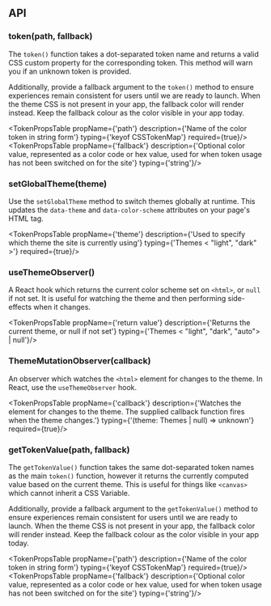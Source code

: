 
## API

### token(path, fallback)

The `token()` function takes a dot-separated token name and returns a valid CSS custom property for the corresponding token. This method will warn you if an unknown token is provided.

Additionally, provide a fallback argument to the `token()` method to ensure experiences remain consistent for users until we are ready to launch. When the theme CSS is not present in your app, the fallback color will render instead. Keep the fallback colour as the color visible in your app today.

<TokenPropsTable propName={'path'} description={'Name of the color token in string form'} typing={'keyof CSSTokenMap'} required={true}/>
<TokenPropsTable propName={'fallback'} description={'Optional color value, represented as a color code or hex value, used for when token usage has not been switched on for the site'} typing={'string'}/>

### setGlobalTheme(theme)

Use the `setGlobalTheme` method to switch themes globally at runtime. This updates the `data-theme` and `data-color-scheme` attributes on your page's HTML tag.

<TokenPropsTable propName={'theme'} description={'Used to specify which theme the site is currently using'} typing={'Themes < "light", "dark" >'} required={true}/>

### useThemeObserver()

A React hook which returns the current color scheme set on `<html>`, or `null` if not set. It is useful for watching the theme and then performing side-effects when it changes.

<TokenPropsTable propName={'return value'} description={'Returns the current theme, or null if not set'} typing={'Themes < "light", "dark", "auto"> | null'}/>

### ThemeMutationObserver(callback)

An observer which watches the `<html>` element for changes to the theme. In React, use the `useThemeObserver` hook.

<TokenPropsTable propName={'callback'} description={'Watches the <html> element for changes to the theme. The supplied callback function fires when the theme changes.'} typing={'(theme: Themes | null) => unknown'} required={true}/>

### getTokenValue(path, fallback)

The `getTokenValue()` function takes the same dot-separated token names as the main `token()` function, however it returns the currently computed value based on the current theme. This is useful for things like `<canvas>` which cannot inherit a CSS Variable.

Additionally, provide a fallback argument to the `getTokenValue()` method to ensure experiences remain consistent for users until we are ready to launch. When the theme CSS is not present in your app, the fallback color will render instead. Keep the fallback colour as the color visible in your app today.

<TokenPropsTable propName={'path'} description={'Name of the color token in string form'} typing={'keyof CSSTokenMap'} required={true}/>
<TokenPropsTable propName={'fallback'} description={'Optional color value, represented as a color code or hex value, used for when token usage has not been switched on for the site'} typing={'string'}/>
